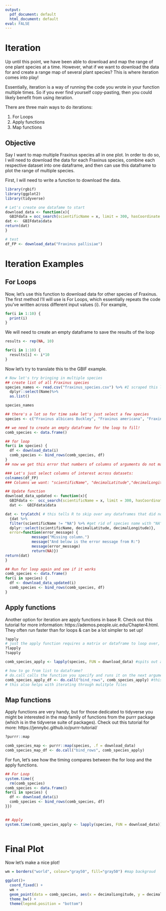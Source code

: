 ```yaml
---
output:
  pdf_document: default
  html_document: default
eval: FALSE
---
```


# Iteration {-}

Up until this point, we have been able to download and map the range of one plant species at a time. However, what if we want to download  the data for and create a range map of several plant species? This is where iteration comes into play!

Essentially, iteration is a way of running the code you wrote in your function multiple times. So if you ever find yourself copy-pasting, then you could likely benefit from using iteration. 

There are three main ways to do iterations: 

1. For Loops
2. Apply functions
3. Map functions

## Objective

Say I want to map multiple Fraxinus species all in one plot. In order to do so, I will need to download the data for each Fraxinus species, combine each respective dataset into one dataframe, and then can use this dataframe to plot the range of multiple species. 

First, I will need to write a function to download the data.

```r
library(rgbif)
library(ggplot2)
library(tidyverse)

# Let's create one datafame to start 
download_data <- function(x){
  GBIFdata = occ_search(scientificName = x, limit = 300, hasCoordinate = TRUE, basisOfRecord = "PRESERVED_SPECIMEN")
dat <-  GBIFdata$data
return(dat)
}

# test
df_FP <- download_data("Fraxinus pallisiae")
```

# Iteration Examples

## For Loops

Now, let's use this function to download data for other species of Fraxinus. The first method I'll will use is For Loops, which essentially repeats the code you've written across different input values (i). For example, 

```r
for(i in 1:10) {
  print(i)
}
```

We will need to create an empty dataframe to save the results of the loop

```r
results <- rep(NA, 10)

for(i in 1:10) {
  results[i] <- i*10
}
```

Now let's try to translate this to the GBIF example.

```r
# Now let's try bringing in multiple species
## create list of all Fraxinus species
species_names <- read.csv("fraxinus_species.csv") %>% #I scraped this list off the GBIF website
  dplyr::select(Name)%>%
  as.list() 

species_names

## there's a lot so for time sake let's just select a few species
species <- c("Fraxinus albicans Buckley", "Fraxinus americana", "Fraxinus angustifolia", "Fraxinus anomala", "Fraxinus apertisquamifera")

## we need to create an empty dataframe for the loop to fill!
comb_species <- data.frame()

## for loop
for(i in species) {
  df <- download_data(i)
  comb_species <- bind_rows(comb_species, df)
}
## now we get this error that numbers of columns of arguments do not match

### Let's just select columns of interest across datasets: 
colnames(df_FP)
### Columns we want: "scientificName", "decimalLatitude","decimalLongitude"  

## Update function
download_data_updated <- function(x){
  GBIFdata <-  occ_search(scientificName = x, limit = 300, hasCoordinate = TRUE, basisOfRecord = "PRESERVED_SPECIMEN")
  dat <-  GBIFdata$data 

dat <- tryCatch( # this tells R to skip over any dataframes that did not have the columns of interest
  {dat %>%
  filter(scientificName != "NA") %>% #get rid of species name with "NA"
  dplyr::select(scientificName, decimalLatitude, decimalLongitude)}, 
  error=function(error_message) {
            message("Missing column.")
            message("And below is the error message from R:")
            message(error_message)
            return(NA)})
return(dat)
}

## Run for loop again and see if it works
comb_species <- data.frame()
for(i in species) {
  df <- download_data_updated(i)
  comb_species <- bind_rows(comb_species, df)
} 
```

## Apply functions
Another option for iteration are apply functions in base R. Check out this tutorial for more information: https://ademos.people.uic.edu/Chapter4.html. They often run faster than for loops & can be a lot simpler to set up!


```r
?apply
# just the apply function requires a matrix or dataframe to loop over, but this isn't the format of our input value which is a list...let's look at other options!
?lapply
?sapply

comb_species_apply <- lapply(species, FUN = download_data) #spits out a list!

# how to go from list to dataframe?
# do.call calls the function you specify and runs it on the next argument
comb_species_apply_df <- do.call("bind_rows", comb_species_apply) #this will turn the list into a dataframe
# this also helps with iterating through mulitple files
```

## Map functions

Apply functions are very handy, but for those dedicated to tidyverse you might be interested in the map family of functions from the purrr package (which is in the tidyverse suite of packages). Check out this tutorial for more: https://jennybc.github.io/purrr-tutorial/

```r
?purrr::map

comb_species_map <- purrr::map(species, .f = download_data)
comb_species_map_df <- do.call("bind_rows", comb_species_apply)
```

For fun, let's see how the timing compares between the for loop and the apply functions. 

```r
## For Loop
system.time({ 
  rm(comb_species)
comb_species <- data.frame()
for(i in species) {
  df <- download_data(i)
  comb_species <- bind_rows(comb_species, df)
}})
 

## Apply
system.time(comb_species_apply <- lapply(species, FUN = download_data))
   
```

# Final Plot

Now let's make a nice plot!

```r

wm = borders("world", colour="gray50", fill="gray50") #map backgroud

ggplot()+ 
  coord_fixed() + 
  wm +
  geom_point(data = comb_species, aes(x = decimalLongitude, y = decimalLatitude, color = scientificName),size = 0.5) +
  theme_bw() +
  theme(legend.position = "bottom")
```
